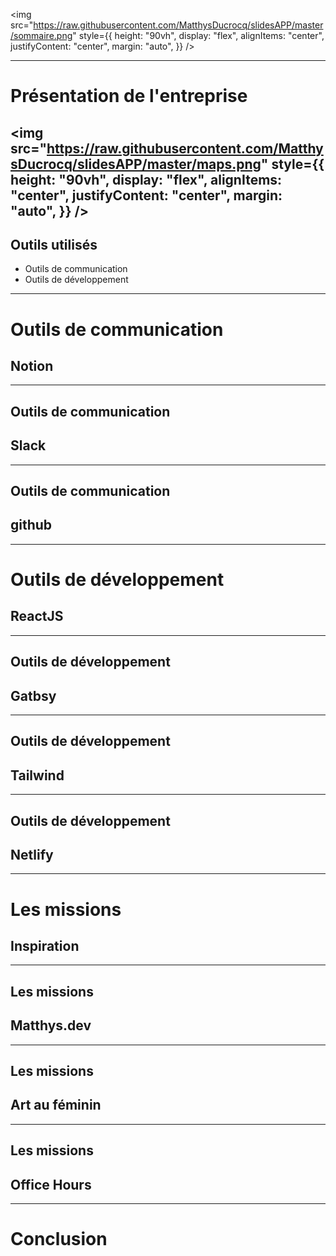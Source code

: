 

<img
  src="https://raw.githubusercontent.com/MatthysDucrocq/slidesAPP/master/sommaire.png"
  style={{
    height: "90vh",
    display: "flex",
    alignItems: "center",
    justifyContent: "center",
    margin: "auto",
  }}
/>

---

# Présentation de l'entreprise

<img
  src="https://raw.githubusercontent.com/MatthysDucrocq/slidesAPP/master/maps.png"
  style={{
    height: "90vh",
    display: "flex",
    alignItems: "center",
    justifyContent: "center",
    margin: "auto",
  }}
/>
---

## Outils utilisés

<ul><li>Outils de communication</li>

<li>Outils de développement</li></ul>

---

# Outils de communication

## Notion

---

## Outils de communication

## Slack

---

## Outils de communication

## github

---

# Outils de développement

## ReactJS

---

## Outils de développement

## Gatbsy

---

## Outils de développement

## Tailwind

---

## Outils de développement

## Netlify

---

# Les missions

## Inspiration

---

## Les missions

## Matthys.dev

---

## Les missions

## Art au féminin

---

## Les missions

## Office Hours

---

# Conclusion
